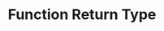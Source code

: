 ---
id: "ts_tf_easy_007"
questionType: "TRUE_FALSE"
title: "Function Return Type"
statement: "You must always specify a return type for functions in TypeScript."
difficulty: "EASY"
category: "Type Script"
correctAnswer: false
explanation: "TypeScript can infer return types, though explicit types are recommended."
---